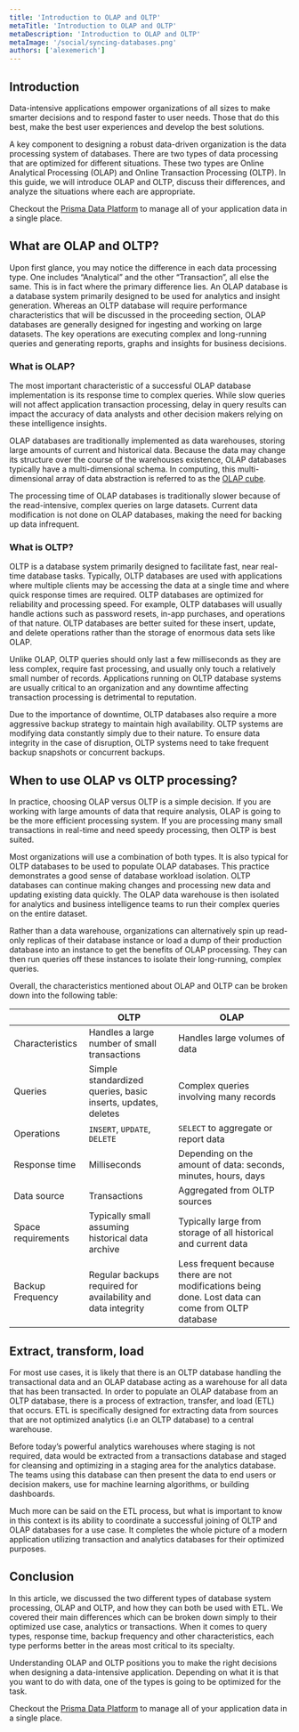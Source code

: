 ```yaml
---
title: 'Introduction to OLAP and OLTP'
metaTitle: 'Introduction to OLAP and OLTP'
metaDescription: 'Introduction to OLAP and OLTP'
metaImage: '/social/syncing-databases.png'
authors: ['alexemerich']
---
```


## Introduction

Data-intensive applications empower organizations of all sizes to make smarter decisions and to respond faster to user needs. Those that do this best, make the best user experiences and develop the best solutions. 

A key component to designing a robust data-driven organization is the data processing system of databases. There are two types of data processing that are optimized for different situations. These two types are Online Analytical Processing (OLAP) and Online Transaction Processing (OLTP). In this guide, we will introduce OLAP and OLTP, discuss their differences, and analyze the situations where each are appropriate.

<PrismaOutlinks>

Checkout the [Prisma Data Platform](https://www.prisma.io/data-platform) to manage all of your application data in a single place.

</PrismaOutlinks>

## What are OLAP and OLTP?

Upon first glance, you may notice the difference in each data processing type. One includes “Analytical” and the other “Transaction”, all else the same. This is in fact where the primary difference lies. An OLAP database is a database system primarily designed to be used for analytics and insight generation. Whereas an OLTP database will require performance characteristics that will be discussed in the proceeding section, OLAP databases are generally designed for ingesting and working on large datasets. The key operations are executing complex and long-running queries and generating reports, graphs and insights for business decisions.

### What is OLAP?
The most important characteristic of a successful OLAP database implementation is its response time to complex queries. While slow queries will not affect application transaction processing, delay in query results can impact the accuracy of data analysts and other decision makers relying on these intelligence insights. 

OLAP databases are traditionally implemented as data warehouses, storing large amounts of current and historical data. Because the data may change its structure over the course of the warehouses existence, OLAP databases typically have a multi-dimensional schema. In computing, this multi-dimensional array of data abstraction is referred to as the [OLAP cube](https://en.wikipedia.org/wiki/OLAP_cube). 

The processing time of OLAP databases is traditionally slower because of the read-intensive, complex queries on large datasets. Current data modification is not done on OLAP databases, making the need for backing up data infrequent. 

### What is OLTP?

OLTP is a database system primarily designed to facilitate fast, near real-time database tasks. Typically, OLTP databases are used with applications where multiple clients may be accessing the data at a single time and where quick response times are required. OLTP databases are optimized for reliability and processing speed. For example, OLTP databases will usually handle actions such as password resets, in-app purchases, and operations of that nature. OLTP databases are better suited for these insert, update, and delete operations rather than the storage of enormous data sets like OLAP. 

Unlike OLAP, OLTP queries should only last a few milliseconds as they are less complex, require fast processing, and usually only touch a relatively small number of records. Applications running on OLTP database systems are usually critical to an organization and any downtime affecting transaction processing is detrimental to reputation. 

Due to the importance of downtime, OLTP databases also require a more aggressive backup strategy to maintain high availability. OLTP systems are modifying data constantly simply due to their nature. To ensure data integrity in the case of disruption, OLTP systems need to take frequent backup snapshots or concurrent backups.

## When to use OLAP vs OLTP processing?

In practice, choosing OLAP versus OLTP is a simple decision.  If you are working with large amounts of data that require analysis, OLAP is going to be the more efficient processing system. If you are processing many small transactions in real-time and need speedy processing, then OLTP is best suited. 

Most organizations will use a combination of both types. It is also typical for OLTP databases to be used to populate OLAP databases. This practice demonstrates a good sense of database workload isolation. OLTP databases can continue making changes and processing new data and updating existing data quickly. The OLAP data warehouse is then isolated for analytics and business intelligence teams to run their complex queries on the entire dataset. 

Rather than a data warehouse, organizations can alternatively spin up read-only replicas of their database instance or load a dump of their production database into an instance to get the benefits of OLAP processing. They can then run queries off these instances to isolate their long-running, complex queries. 

Overall, the characteristics mentioned about OLAP and OLTP can be broken down into the following table:

| | OLTP | OLAP |
|--|--|--|
| Characteristics | Handles a large number of small transactions | Handles large volumes of data |
| Queries | Simple standardized queries, basic inserts, updates, deletes | Complex queries involving many records |
| Operations | `INSERT`, `UPDATE`, `DELETE` | `SELECT` to aggregate or report data |
| Response time | Milliseconds | Depending on the amount of data: seconds, minutes, hours, days | 
| Data source | Transactions | Aggregated from OLTP sources | 
| Space requirements | Typically small assuming historical data archive | Typically large from storage of all historical and current data | 
|Backup Frequency | Regular backups required for availability and data integrity | Less frequent because there are not modifications being done. Lost data can come from OLTP database |

## Extract, transform, load

For most use cases, it is likely that there is an OLTP database handling the transactional data and an OLAP database acting as a warehouse for all data that has been transacted. In order to populate an OLAP database from an OLTP database, there is a process of extraction, transfer, and load (ETL) that occurs. ETL is specifically designed for extracting data from sources that are not optimized analytics (i.e an OLTP database) to a central warehouse.

Before today’s powerful analytics warehouses where staging is not required, data would be extracted from a transactions database and staged for cleansing and optimizing in a staging area for the analytics database. The teams using this database can then present the data to end users or decision makers, use for machine learning algorithms, or building dashboards. 

Much more can be said on the ETL process, but what is important to know in this context is its ability to coordinate a successful joining of OLTP and OLAP databases for a use case. It completes the whole picture of a modern application utilizing transaction and analytics databases for their optimized purposes.

## Conclusion

In this article, we discussed the two different types of database system processing, OLAP and OLTP, and how they can both be used with ETL. We covered their main differences which can be broken down simply to their optimized use case, analytics or transactions. When it comes to query types, response time, backup frequency and other characteristics, each type performs better in the areas most critical to its specialty.

Understanding OLAP and OLTP positions you to make the right decisions when designing a data-intensive application. Depending on what it is that you want to do with data, one of the types is going to be optimized for the task. 

<PrismaOutlinks>

Checkout the [Prisma Data Platform](https://www.prisma.io/data-platform) to manage all of your application data in a single place.

</PrismaOutlinks>
